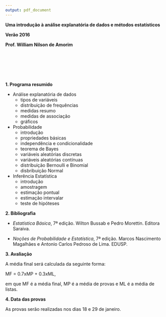 ```yaml
---
output: pdf_document
---
```


\centering

**Uma introdução à análise explanatória de dados e métodos estatísticos**

**Verão 2016**

**Prof. William Nilson de Amorim**

\ \ 

\ \

\ \


\raggedright

**1. Programa resumido**

- Análise explanatória de dados
    - tipos de variáveis
    - distribuição de frequências
    - medidas resumo
    - medidas de associação
    - gráficos
- Probabilidade
    - introdução
    - propriedades básicas
    - independência e condicionalidade
    - teorema de Bayes
    - variáveis aleatórias discretas
    - variáveis aleatórias contínuas
    - distribuição Bernoulli e Binomial
    - disbribuição Normal
- Inferência Estatística
    - introdução
    - amostragem
    - estimação pontual
    - estimação intervalar
    - teste de hipóteses

**2. Bibliografia**

- *Estatística Básica*, 7ª edição. Wilton Bussab e Pedro Morettin. Editora Saraiva.

- *Noções de Probabilidade e Estatística*, 7ª edição. Marcos Nascimento Magalhães e Antonio Carlos Pedroso de Lima. EDUSP.

**3. Avaliação**

A média final será calculada da seguinte forma:

MF = 0.7xMP + 0.3xML,

em que MF é a média final, MP é a média de provas e ML é a média de listas.

**4. Data das provas**

As provas serão realizadas nos dias 18 e 29 de janeiro.
